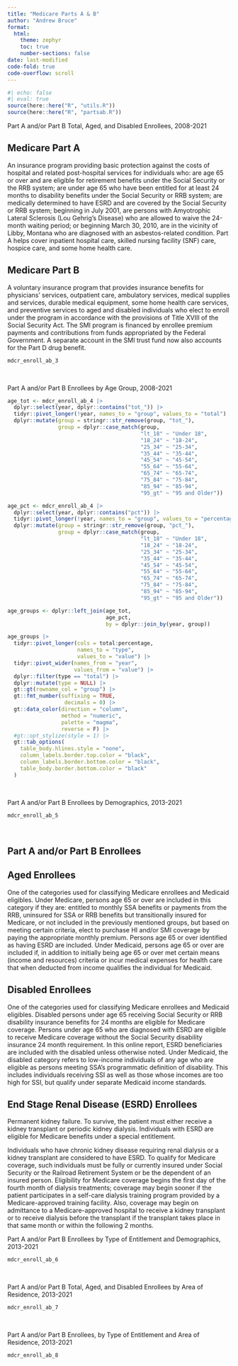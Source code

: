 ```yaml
---
title: "Medicare Parts A & B"
author: "Andrew Bruce"
format: 
  html:
    theme: zephyr
    toc: true
    number-sections: false
date: last-modified
code-fold: true
code-overflow: scroll
---
```


```r
#| echo: false
#| eval: true
source(here::here("R", "utils.R"))
source(here::here("R", "partsab.R"))
```

Part A and/or Part B Total, Aged, and Disabled Enrollees, 2008-2021

::: {.callout-note appearance="simple" collapse="true"}

## Medicare Part A

An insurance program providing basic protection against the costs of hospital and related post-hospital services for individuals who: are age 65 or over and are eligible for retirement benefits under the Social Security or the RRB system; are under age 65 who have been entitled for at least 24 months to disability benefits under the Social Security or RRB system; are medically determined to have ESRD and are covered by the Social Security or RRB system; beginning in July 2001, are persons with Amyotrophic Lateral Sclerosis (Lou Gehrig’s Disease) who are allowed to waive the 24-month waiting period; or beginning March 30, 2010, are in the vicinity of Libby, Montana who are diagnosed with an asbestos-related condition. Part A helps cover inpatient hospital care, skilled nursing facility (SNF) care, hospice care, and some home health care.

:::


::: {.callout-note appearance="simple" collapse="true"}

## Medicare Part B

A voluntary insurance program that provides insurance benefits for physicians’ services, outpatient care, ambulatory services, medical supplies and services, durable medical equipment, some home health care services, and preventive services to aged and disabled individuals who elect to enroll under the program in accordance with the provisions of Title XVIII of the Social Security Act. The SMI program is financed by enrollee premium payments and contributions from funds appropriated by the Federal Government. A separate account in the SMI trust fund now also accounts for the Part D drug benefit.

:::

```r
mdcr_enroll_ab_3
```

<br>

Part A and/or Part B Enrollees by Age Group, 2008-2021

```r
age_tot <- mdcr_enroll_ab_4 |> 
  dplyr::select(year, dplyr::contains("tot_")) |> 
  tidyr::pivot_longer(!year, names_to = "group", values_to = "total") |> 
  dplyr::mutate(group = stringr::str_remove(group, "tot_"),
                group = dplyr::case_match(group, 
                                          "lt_18" ~ "Under 18",
                                          "18_24" ~ "18-24",
                                          "25_34" ~ "25-34",
                                          "35_44" ~ "35-44",
                                          "45_54" ~ "45-54",
                                          "55_64" ~ "55-64",
                                          "65_74" ~ "65-74",
                                          "75_84" ~ "75-84",
                                          "85_94" ~ "85-94",
                                          "95_gt" ~ "95 and Older"))

age_pct <- mdcr_enroll_ab_4 |> 
  dplyr::select(year, dplyr::contains("pct")) |> 
  tidyr::pivot_longer(!year, names_to = "group", values_to = "percentage") |> 
  dplyr::mutate(group = stringr::str_remove(group, "pct_"),
                group = dplyr::case_match(group, 
                                          "lt_18" ~ "Under 18",
                                          "18_24" ~ "18-24",
                                          "25_34" ~ "25-34",
                                          "35_44" ~ "35-44",
                                          "45_54" ~ "45-54",
                                          "55_64" ~ "55-64",
                                          "65_74" ~ "65-74",
                                          "75_84" ~ "75-84",
                                          "85_94" ~ "85-94",
                                          "95_gt" ~ "95 and Older"))

age_groups <- dplyr::left_join(age_tot, 
                               age_pct, 
                               by = dplyr::join_by(year, group))

age_groups |> 
  tidyr::pivot_longer(cols = total:percentage, 
                      names_to = "type", 
                      values_to = "value") |> 
  tidyr::pivot_wider(names_from = "year",
                     values_from = "value") |>
  dplyr::filter(type == "total") |> 
  dplyr::mutate(type = NULL) |> 
  gt::gt(rowname_col = "group") |> 
  gt::fmt_number(suffixing = TRUE,
                  decimals = 0) |> 
  gt::data_color(direction = "column",
                 method = "numeric",
                 palette = "magma",
                 reverse = F) |> 
  #gt::opt_stylize(style = 1) |> 
  gt::tab_options(
    table_body.hlines.style = "none",
    column_labels.border.top.color = "black",
    column_labels.border.bottom.color = "black",
    table_body.border.bottom.color = "black"
  )
```

<br>

Part A and/or Part B Enrollees by Demographics, 2013-2021

```r
mdcr_enroll_ab_5
```

<br>

## Part A and/or Part B Enrollees

::: {.callout-note appearance="simple" collapse="true"}

## Aged Enrollees

One of the categories used for classifying Medicare enrollees and Medicaid eligibles. Under Medicare, persons age 65 or over are included in this category if they are: entitled to monthly SSA benefits or payments from the RRB, uninsured for SSA or RRB benefits but transitionally insured for Medicare, or not included in the previously mentioned groups, but based on meeting certain criteria, elect to purchase HI and/or SMI coverage by paying the appropriate monthly premium. Persons age 65 or over identified as having ESRD are included. Under Medicaid, persons age 65 or over are included if, in addition to initially being age 65 or over met certain means (income and resources) criteria or incur medical expenses for health care that when deducted from income qualifies the individual for Medicaid.

:::


::: {.callout-note appearance="simple" collapse="true"}

## Disabled Enrollees

One of the categories used for classifying Medicare enrollees and Medicaid eligibles. Disabled persons under age 65 receiving Social Security or RRB disability insurance benefits for 24 months are eligible for Medicare coverage. Persons under age 65 who are diagnosed with ESRD are eligible to receive Medicare coverage without the Social Security disability insurance 24 month requirement. In this online report, ESRD beneficiaries are included with the disabled unless otherwise noted. Under Medicaid, the disabled category refers to low-income individuals of any age who are eligible as persons meeting SSA’s programmatic definition of disability. This includes individuals receiving SSI as well as those whose incomes are too high for SSI, but qualify under separate Medicaid income standards.

:::

::: {.callout-note appearance="simple" collapse="true"}

## End Stage Renal Disease (ESRD) Enrollees

Permanent kidney failure. To survive, the patient must either receive a kidney transplant or periodic kidney dialysis. Individuals with ESRD are eligible for Medicare benefits under a special entitlement.

Individuals who have chronic kidney disease requiring renal dialysis or a kidney transplant are considered to have ESRD. To qualify for Medicare coverage, such individuals must be fully or currently insured under Social Security or the Railroad Retirement System or be the dependent of an insured person. Eligibility for Medicare coverage begins the first day of the fourth month of dialysis treatments; coverage may begin sooner if the patient participates in a self-care dialysis training program provided by a Medicare-approved training facility. Also, coverage may begin on admittance to a Medicare-approved hospital to receive a kidney transplant or to receive dialysis before the transplant if the transplant takes place in that same month or within the following 2 months.

:::

Part A and/or Part B Enrollees by Type of Entitlement and Demographics, 2013-2021

```r
mdcr_enroll_ab_6
```

<br>

Part A and/or Part B Total, Aged, and Disabled Enrollees by Area of
Residence, 2013-2021

```r
mdcr_enroll_ab_7
```

<br>

Part A and/or Part B Enrollees, by Type of Entitlement and Area of
Residence, 2013-2021

```r
mdcr_enroll_ab_8
```

<br>